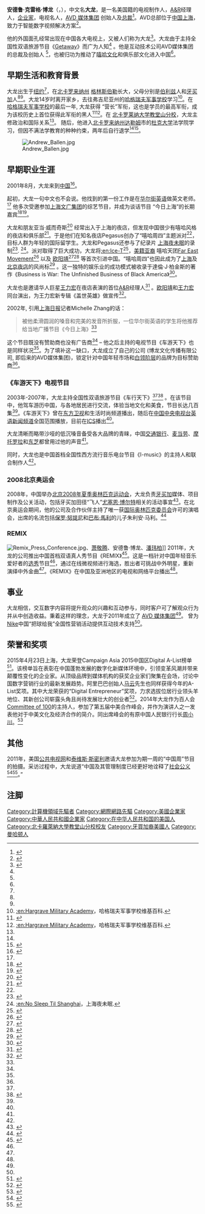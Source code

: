 {{Infobox person
| name = 博大龙 Andrew Ballen
| image = Andrew Ballen China Daily Photo.jpg
| caption = 博大龙  2008年拍摄于上海
| image_size = 220px
| birth_name = 安德鲁·克雷格·博龙 Andrew Craig Ballen
| birth_date = {{birth date|1973|4|27}}
| birth_place = [[曼哈顿|曼哈顿]] [[纽约|纽约]], [[美国|美国]]
| nationality = [[美国|美国]]
| religion = [[圣公会|圣公会]]
| language = [[中文|中文]]、[[英文|英文]]
| education = [[母校|北卡罗莱纳大学教堂山分校]]
| occupation = AVD媒体集团创始人、总裁，<br />A&R 经理人，<br />互动媒体内容开发者，<br />电视名人
| years active = 2001-至今
| website = [http://www.avdmg.com www.avdmg.com]
}}

'''安德鲁·克雷格·博龙'''（{{lang-en|'''Andrew Craig Ballen'''}}，{{bd|1973年|4月27日|}}），中文名'''大龙'''，是一名美国籍的电视制作人，[[A&R|A&R]]经理人，[[企业家|企业家]]，电视名人，[https://web.archive.org/web/20110808175412/http://www.avdmg.com/ AVD 媒体集团] 创始人及[[总裁|总裁]]<ref name="tavis">{{cite web |author= |url=http://www.pbs.org/wnet/tavissmiley/interviews/china-%E2%80%93-the-hip-hop-culture/ |title=China – The Hip-Hop Culture，Tavis Smiley, 2011年7月13日 |publisher=Andrew Ballen接受泰维斯·斯密利在美国公共广播公司的采访 2011年7月13日 |date= |accessdate= |archive-date=2016年9月17日 |archive-url=https://web.archive.org/web/20160917225253/http://www.pbs.org/wnet/tavissmiley/interviews/china-%E2%80%93-the-hip-hop-culture/ |dead-url=no }}</ref>。AVD总部位于[[中华人民共和国|中国]][[上海市|上海]]，致力于智能数字视频解决方案<ref name="IT Times">{{cite web|author=|url=http://www.it-times.com.cn/dongtai/24980.jhtml|title=从"旁观者"变成"参与者" 视频链接技术让广告动起来, 1st July 2013|publisher=Andrew Ballen在IT时报上的采访 2013年7月1日|date=|accessdate=2013年7月1日|deadurl=yes|archiveurl=https://web.archive.org/web/20130819084818/http://it-times.com.cn/dongtai/24980.jhtml|archivedate=2013年8月19日|df=}}</ref>。

他的外国面孔经常出现在中国各大电视上，又被人们称为大龙<ref name="cultural">{{cite web |url=http://news.cultural-china.com/20090309151023.html |title=Big Dragon finds his China niche and success |publisher=上海日报 |date=2009年3月9日 |deadurl=yes |archiveurl=https://web.archive.org/web/20111117154018/http://news.cultural-china.com/20090309151023.html |archivedate=2011年11月17日 |access-date=2011年10月19日 }}</ref>。大龙由于主持全国性双语旅游节目《[[Getaway|Getaway]]》而广为人知<ref name="cultural" /> 。他是互动技术公司AVD媒体集团的总裁及创始人 <ref name="IT Times" />，也被归功为推动了[[嘻哈|嘻哈文化]]和俱乐部文化进入中国<ref name="tavis" />。

==早期生活和教育背景==

大龙出生于[[纽约市|纽约]]<ref name="tavis" />，在[[北卡罗来纳州|北卡罗来纳州]] [[格林斯伯勒_(北卡罗来纳州)|格林斯伯勒]]长大，父母分别是[[伯利兹|伯利兹]]人和[[牙买加|牙买加]]人<ref name="cultural" /><ref name="tavis" />。大龙14岁时离开家乡，去往弗吉尼亚州的[[:en:Hargrave_Military_Academy|哈格瑞夫军事学校]]学习<ref name="academy">[[:en:Hargrave_Military_Academy|:en:Hargrave Military Academy]]，哈格瑞夫军事学校维基百科.</ref>。在 [[:en:Hargrave_Military_Academy|哈格瑞夫军事学校]]的最后一年, 大龙获得 “营长”军衔，这也是学员的最高军衔，成为该校历史上首位获得此军衔的黑人<ref>{{cite book|last=Tallent|first=Mary|title=Years of Change; Years of Growth: A History of Hargrave Military Academy 1970-2003|year=2004|publisher=哈格瑞夫军事学校|location=|url=http://books.google.com.hk/books/about/Years_of_Change_Years_of_Growth.html?id=mYNlMQAACAAJ|quote=Andrew Ballen of Greensboro, North Carolina, became the first African-American to serve as Corps commander at Hargrave Military Academy.|access-date=2013-08-13|archive-date=2014-10-19|archive-url=https://web.archive.org/web/20141019055248/http://books.google.com.hk/books/about/Years_of_Change_Years_of_Growth.html?id=mYNlMQAACAAJ|dead-url=no}}</ref><ref name="academy">[[:en:Hargrave_Military_Academy|:en:Hargrave Military Academy]]，哈格瑞夫军事学校维基百科.</ref>。在 [[北卡罗莱纳大学教堂山分校|北卡罗莱纳大学教堂山分校]]，大龙主修政治和国际关系<ref name="tavis" />。 随后，他进入[[北卡罗来纳州|北卡罗来纳州]][[达勒姆|达勒姆]]市的[[杜克大学|杜克大学]]法学院学习，但因不满法学教育的种种约束，两年后自行退学<ref name="tavis" /><ref name="Career">{{cite web |author= |url=http://tieba.baidu.com/f?kz=589040226 |title=Big Dragon finds his China niche and success, 2009年3月9日 |publisher=上海日报 2009年3月9日 |date= |accessdate= |archive-date=2016年5月6日 |archive-url=https://web.archive.org/web/20160506222541/http://tieba.baidu.com/f?kz=589040226 |dead-url=no }}</ref>。

[[File:Andrew_Ballen.jpg|left]]

==早期职业生涯==

2001年8月，大龙来到[[中国|中国]]<ref name="cnn">{{cite web |author= |url=http://money.cnn.com/magazines/business2/business2_archive/2005/08/01/8269649/index.htm |title=接受CNNMoney杂志采访, 2005年8月1日 |publisher=G. Pascal Zachary |date= |accessdate= |archive-date=2018年4月23日 |archive-url=https://web.archive.org/web/20180423040257/http://money.cnn.com/magazines/business2/business2_archive/2005/08/01/8269649/index.htm |dead-url=no }}</ref>。

起初，大龙一句中文也不会说。他找到的第一份工作是在[[华尔街英语|华尔街英语]]做英文老师。<ref name="cultural" /> 他多次受邀参加[[上海文广集团|上海文广集团]]的综艺节目，并成为谈话节目 “今日上海”的长期嘉宾<ref name="getaway">{{cite web |author= |url=http://v.youku.com/v_show/id_XMTAxODk4MjQ=.html |title=Andrew Ballen主持的《车游天下》 |publisher= |date= |accessdate= |archive-date=2018-04-23 |archive-url=https://web.archive.org/web/20180423034310/http://v.youku.com/v_show/id_XMTAxODk4MjQ=.html |dead-url=no }}</ref><ref name="observer">{{cite web |url=http://www.jamaicaobserver.com/news/106072_From-law-school-dropout-to-Shanghai-and-champagne |title=From law school dropout to Shanghai and champagne，Jamaica Observer News, 2006年6月4日 |publisher=Jamaicaobserver.com采访 |date= |accessdate= |archive-date=2016年6月30日 |archive-url=https://web.archive.org/web/20160630001416/http://www.jamaicaobserver.com/news/106072_From-law-school-dropout-to-Shanghai-and-champagne |dead-url=no }}</ref>。

大龙和朋友亚当·威而奇斯<ref name="adamwilkes">{{cite web |author= |url=http://www.askmen.com/celebs/interview_500/524_millenial-men.html |title=Adam Wilkes接受的采访 |publisher=Ask Men |date= |accessdate= |archive-date=2016-05-08 |archive-url=https://web.archive.org/web/20160508190344/http://www.askmen.com/celebs/interview_500/524_millenial-men.html |dead-url=no }}</ref> 经常出入于上海的夜店，但发现中国很少有嘻哈风格的夜店和俱乐部<ref name="club">{{cite web |url=http://finance.eastday.com/eastday/enjoy/xw/rwxw/userobject1ai875412.html |title=主持、教书、玩嘻哈 看大龙的三头四面，Eastday.com |publisher=Eastday.com |date= |accessdate= |archive-date=2016-03-04 |archive-url=https://web.archive.org/web/20160304095702/http://finance.eastday.com/eastday/enjoy/xw/rwxw/userobject1ai875412.html |dead-url=no }}</ref>。于是他们在知名夜店Pegasus创办了“嘻哈周四”主题派对<ref name="cultural" />， 目标人群为年轻的国际留学生。大龙和Pegasus还参与了纪录片 [[:en:No_Sleep_Til_Shanghai|上海夜未眠]]的录制<ref name="No Sleep Til Shanghai">{{cite web|url=http://www.imdb.com/title/tt2334747/fullcredits?ref_=tt_ov_st_sm |title=上海夜未眠，IMDB, 2006 |publisher=IMDB |date=2006 |accessdate=}}</ref>. <ref name="No Sleep">[[:en:No_Sleep_Til_Shanghai|:en:No Sleep Til Shanghai]]，上海夜未眠.</ref>。派对取得了巨大成功，大龙将[[:en:Ice-T|:en:Ice-T]]<ref name="Ice-T">{{cite web|author=|url=http://www.smartshanghai.com/newsletter/show.php?edition=03052008|title=Smartshanghai.com 新闻, 2008年3月8日|publisher=Smartshanghai.com 2008年3月8日|date=|accessdate=|deadurl=yes|archiveurl=https://archive.is/20130807094945/http://www.smartshanghai.com/newsletter/show.php?edition=03052008|archivedate=2013年8月7日}}</ref>，[[美籍亚裔|美籍亚裔]] 嘻哈天团[[Far_East_Movement|Far East Movement]]<ref name="Far East Movement">{{cite web|author=|url=http://www.flyfm.com.my/fly_music/artists/etoh/Far_East_Movement_1317447921.html|title=远东韵律介绍|publisher=Flyfm.com.my|date=|accessdate=|deadurl=yes|archiveurl=https://archive.is/20130807110048/http://www.flyfm.com.my/fly_music/artists/etoh/Far_East_Movement_1317447921.html|archivedate=2013-08-07}}</ref> 以及 [[欧阳靖|欧阳靖]]<ref name="MC Jin Shanghai">{{cite web |url=http://www.uphai.cn/wanle/mgrstwhygsoyj-nbsp-shwsc5239.html |title=MC Jin in Shanghai |publisher=Uphai.cn文章. MC Jin在上海 |date= |accessdate= |archive-url=https://web.archive.org/web/20160305062637/http://www.uphai.cn/wanle/mgrstwhygsoyj-nbsp-shwsc5239.html |archive-date=2016-03-05 |dead-url=yes }}</ref><ref name="No Sleep 2">{{cite web |author= |url=http://www.variety.com/review/VE1117930056/?refcatid=31 |title=No Sleep Til Shanghai Variety Reviews, 2006年3月28日 |publisher=Variety.com by Harvey, Dennis |date= |accessdate= |archive-date=2012年11月9日 |archive-url=https://web.archive.org/web/20121109042413/http://www.variety.com/review/VE1117930056?refcatid=31 |dead-url=no }}</ref> 等首次引进中国。“嘻哈周四”也因此成为了[[上海|上海]]及[[北京|北京]][[夜店|夜店]]的风尚标<ref name="eastenglish">{{cite web |url=http://english.eastday.com/eastday/englishedition/features/userobject1ai1859391.html |title=Bringing it on back home |publisher=上海日报 |date= |accessdate=2006年2月18日 |archive-date=2016年3月4日 |archive-url=https://web.archive.org/web/20160304115205/http://english.eastday.com/eastday/englishedition/features/userobject1ai1859391.html |dead-url=no }}</ref> 。这一独特的娱乐业的成功模式被收录于達倫·J·柏金斯的著作《Business is War: The Unfinished Business of Black America》<ref name="business">{{cite book|url=http://books.google.com/books?id=nOG6yX21C7kC&pg=PA247&lpg=PA247&dq=Andrew+ballen&source=bl&ots=lgixKYMKMv&sig=NxOSqqCF0hrA8dbQl9Od0R3CdCU&hl=en&ei=GoV0TtvzF67UiALVwOWzAg&sa=X&oi=book_result&ct=result&resnum=6&ved=0CDwQ6AEwBTjKAg#v=onepage&q=Andrew%20ballen&f=false |title=Business is War：The Unfinished Business of Black America by Darren J. Perkins, Referencing Page:P247-P249 ISBN 0-9754594-0-6 |publisher=The Book Business is War is written by Darren J. Perkins. |date= |accessdate=}}</ref>。

大龙也是邀请华人巨星[[王力宏|王力宏]]在夜店表演的首位[[A&R|A&R]]经理人<ref name="leehom">{{cite web |url=http://tieba.baidu.com/p/83599078 |title=王力宏与Andrew Ballen |publisher=原文章出自于搜狐，2006-02-13 |access-date=2013-08-13 |archive-date=2016-05-06 |archive-url=https://web.archive.org/web/20160506202810/http://tieba.baidu.com/p/83599078 |dead-url=no }}</ref> 。[[欧阳靖|欧阳靖]]和[[王力宏|王力宏]]同台演出，为王力宏新专辑《盖世英雄》做宣传<ref name="mcjin leehom">{{cite web |url=http://v.youku.com/v_show/id_XMjc3Mzg2ODU2.html |title=王力宏盖世英雄MV，欧阳靖友情出演 |publisher= |date=2012年2月6日 |accessdate= |archive-date=2012年3月28日 |archive-url=https://web.archive.org/web/20120328195157/http://v.youku.com/v_show/id_XMjc3Mzg2ODU2.html |dead-url=no }}</ref>。

2002年, 引用[[上海日报|上海日报]]记者Michelle Zhang的话：<blockquote>被他柔滑圆润的嗓音和完美的发音所折服，一位华尔街英语的学生将他推荐给当地广播节目《今日上海》<ref name="cultural" /></blockquote>这个节目既没有赞助商也没有广告商<ref name="cnn" /> – 他之后主持的电视节目《车游天下》也是同样状况<ref name="getaway"/>。为了填补这一缺口，大龙成立了自己的公司 (博龙文化传播有限公司, 即后来的AVD媒体集团)，锁定针对中国年轻市场和[[白領|白领阶层]]的品牌为目标赞助商<ref name="cultural" />。

===《车游天下》电视节目===
2003年-2007年，大龙主持全国性双语旅游节目《车行天下》<ref name="cultural" /><ref name="Famous Laowai">{{cite web |url=http://www.chinadaily.com.cn/cndy/2008-11/03/content_7165918.htm |title=中国最有名的五名老外 |publisher=中国日报 |date= |accessdate=2008年11月3日 |archive-date=2016年3月5日 |archive-url=https://web.archive.org/web/20160305000419/http://www.chinadaily.com.cn/cndy/2008-11/03/content_7165918.htm |dead-url=no }}</ref> 。在该节目中，他驾车游历中国，与各地居民进行交流，体验当地文化和美食，节目长达几百集<ref name="getaway"/>。《车游天下》曾在[[东方卫视|东方卫视]]和生活时尚频道播出，随后在[[中国中央电视台英语新闻频道|中国中央电视台英语新闻频道]]全国范围播放，目前在[[上海外语频道|ICS]]播出<ref name="cultural" />。

大龙清晰而略带沙哑的低沉嗓音备受各大品牌的青睐，中国[[交通银行|交通银行]]、[[麦当劳|麦当劳]]、[[摩托罗拉|摩托罗拉]]和[[东芝|东芝]]都曾用过他的声音<ref name="cnn" />。

同时，大龙也是中国首档全国性西方流行音乐电台节目《I-music》的主持人和联合制作人<ref name="observer" />。

===2008北京奥运会===
2008年，中国举办[[北京|北京]][[2008年夏季奥林匹克运动会|2008年夏季奥林匹克运动会]]，大龙负责[[牙买加|牙买加]]媒体、项目制作及公关活动，包括牙买加田径“飞人”[[尤塞恩·博尔特|尤塞恩·博尔特]]相关的活动事宜<ref name="beijing">{{cite web |url=http://v.youku.com/v_show/id_XNDIzNDYwOTI=.html |title=北京2008之牙买加奥运精神庆祝活动 |publisher= |date= |accessdate= |archive-date=2017-01-16 |archive-url=https://web.archive.org/web/20170116181039/http://v.youku.com/v_show/id_XNDIzNDYwOTI=.html |dead-url=no }}</ref>。在北京奥运会期间，他的公司及合作伙伴主持了唯一获[[国际奥林匹克委员会|国际奥林匹克委员会]]许可的演唱会，出席的名流包括[[保罗·努提尼|保罗·努提尼]]和[[巴布·馬利|巴布·馬利]]的儿子朱利安·马利。<ref name="beijing">{{cite web|url=http://v.youku.com/v_show/id_XNDIzNDYwOTI=.html |title=北京2008之牙买加奥运精神庆祝活动 |publisher= |date= |accessdate=}}</ref>

===REMIX===
[[File:Remix_Press_Conference.jpg|left]]、[[萧敬腾|萧敬腾]]、安德鲁·博龙、[[潘玮柏|潘玮柏]]]]
2011年，大龙的公司推出中国首档双语真人秀节目《REMIX》<ref name="REMIX">{{cite web|url=http://news.youth.cn/kj/201105/t20110519_1589809.htm|title=众星启动REMIX真人秀 土豆网独家支持在线即唱即录功能|publisher=中国网|date=2011年5月19日|access-date=2013年8月13日|archive-date=2017年12月22日|archive-url=https://web.archive.org/web/20171222104847/http://news.youth.cn/kj/201105/t20110519_1589809.htm|dead-url=no}}</ref>。这是一档针对中国年轻音乐爱好者的[[选秀|选秀]]节目<ref name="tavis" />，通过在线微视频进行海选，胜出者可挑战中外明星，重新演绎中外金曲<ref name="REMIX" />。《REMIX》在中国及亚洲地区的电视和网络平台播出<ref name="REMIX" />。

==事业==

大龙相信，交互数字内容将提升观众的兴趣和互动参与，同时客户可了解观众行为并从中创造收益。秉着这样的理念，大龙于2011年成立了 [http://www.avdmg.com AVD 媒体集团]<ref name="IT Times" />。 {{Wayback|url=http://www.avdmg.com/ |date=20110808175412 }}曾为 [[Nike,_Inc.|Nike]]中国“把球给我”全国性营销活动提供互动技术支持<ref name="IT Times" />。

==荣誉和奖项==
2015年4月23日上海，大龙荣登Campaign Asia 2015中国区Digital A-List榜单<ref name="Digital A-List">{{cite web|author=|url=http://thealist.campaignasia.com/the-list-2015/|title=Campaign Asia Digital A-List, April 2015|publisher=Campaign Asia|access-date=2015-04-28|archive-date=2020-08-12|archive-url=https://web.archive.org/web/20200812201332/http://thealist.campaignasia.com/the-list-2015/|dead-url=no}}</ref>。该榜单旨在表彰在中国蓬勃发展的数字化新媒体环境中，引领变革风潮并带来颠覆性变化的企业家。从顶级品牌到媒体机构的获奖企业家们聚集在会场，讨论中国数字营销行业的最新发展趋势。阿里巴巴创始人[[马云|马云]]先生也同样获得今年的A-List奖项。其中大龙荣获的“Digital Entrepreneur”奖项，力求选拔位居行业领头羊地位、其新创公司崭露头角且尚待发展壮大的创业者<ref>{{cite web|author=|url=http://www.campaignasia.com/Gallery/396879,Photos%20Digital360China%20summit%20and%20Digital%20A-List%20China,1.aspx|title=Photo: Digital 360 China summit and Digital A-List China, 27th April 2015|publisher=Campaign Asia|deadurl=yes|archiveurl=https://web.archive.org/web/20160304125428/http://www.campaignasia.com/Gallery/396879,Photos%20Digital360China%20summit%20and%20Digital%20A-List%20China,1.aspx|archivedate=2016-03-04|access-date=2015-04-28}}</ref>。2014年大龙作为百人会[https://web.archive.org/web/20160910190003/http://www.committee100.org/ Committee of 100]的主持人，参加了第五届中美合作峰会，并作为演讲人之一发表他对于中美文化及经济合作的简介。同出席峰会的有原中国人民银行行长[[周小川|周小川]]。<ref name="c-100">{{cite web |url=https://groups.google.com/forum/#!msg/racialicious/bPaY65uqV1o/GBjf1gks1ZEJ |title=The Committee of 100 convened its Fifth Greater China Conference at the Four Seasons Hotel Beijing, Source: Committee of 100,31 October 2014 |publisher=Committee of 100 |date=2014-10-31 |access-date=2016-09-15 |archive-date=2011-01-22 |archive-url=http://arquivo.pt/wayback/20110122130054/https://groups.google.com/forum/#!msg/racialicious/bPaY65uqV1o/GBjf1gks1ZEJ |dead-url=no }}</ref>

==其他==

2011年，美国[[公共电视网|公共电视网]]和[[:en:Tavis_Smiley|泰维斯·斯密利]]邀请大龙参加为期一周的“中国周”节目的拍摄。采访过程中，大龙说道“中国及其管理制度已经更好地诠释了[[社会公义|社会公义]]<ref name="facebook">{{cite web|url=http://www.facebook.com/drcornelwest/posts/232661013417405 |title=Cornel West博士在上海的生日派对 |publisher=Facebook.com |date=2011年6月2日 |accessdate=}}</ref><ref>{{cite web |author= |url=http://www.pbs.org/wnet/tavissmiley/interviews/china-%E2%80%93-the-hip-hop-culture/ |title=接受美国公共电视网的采访 |publisher=美国公共电视网 |date= |accessdate= |archive-date=2016-09-17 |archive-url=https://web.archive.org/web/20160917225253/http://www.pbs.org/wnet/tavissmiley/interviews/china-%E2%80%93-the-hip-hop-culture/ |dead-url=no }}</ref>。”

==注脚==

{{reflist|25em}}

{{DEFAULTSORT:Ballen, Andrew}}
[[Category:計算機領域先驅者|Category:計算機領域先驅者]]
[[Category:網際網路先驅|Category:網際網路先驅]]
[[Category:美國企業家|Category:美國企業家]]
[[Category:中華人民共和國企業家|Category:中華人民共和國企業家]]
[[Category:在中华人民共和国的美国人|Category:在中华人民共和国的美国人]]
[[Category:北卡羅萊納大學教堂山分校校友|Category:北卡羅萊納大學教堂山分校校友]]
[[Category:牙買加裔美國人|Category:牙買加裔美國人]]
[[Category:曼哈顿人|Category:曼哈顿人]]